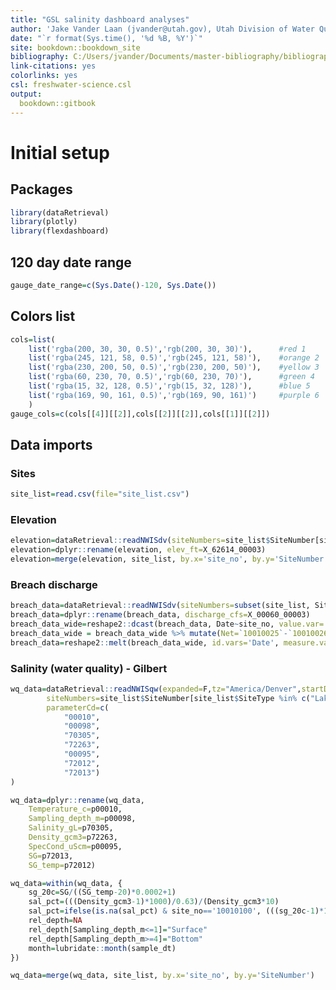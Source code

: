 ```yaml
---
title: "GSL salinity dashboard analyses"
author: 'Jake Vander Laan (jvander@utah.gov), Utah Division of Water Quality'
date: "`r format(Sys.time(), '%d %B, %Y')`"
site: bookdown::bookdown_site
bibliography: C:/Users/jvander/Documents/master-bibliography/bibliography.bib
link-citations: yes
colorlinks: yes
csl: freshwater-science.csl
output:
  bookdown::gitbook
---
```


# Initial setup

## Packages
```r
library(dataRetrieval)
library(plotly)
library(flexdashboard)
```

## 120 day date range
```r
gauge_date_range=c(Sys.Date()-120, Sys.Date())
```

## Colors list
```r
cols=list(
	list('rgba(200, 30, 30, 0.5)','rgb(200, 30, 30)'),      #red 1
	list('rgba(245, 121, 58, 0.5)','rgb(245, 121, 58)'),    #orange 2
	list('rgba(230, 200, 50, 0.5)','rgb(230, 200, 50)'),    #yellow 3
	list('rgba(60, 230, 70, 0.5)','rgb(60, 230, 70)'),      #green 4
	list('rgba(15, 32, 128, 0.5)','rgb(15, 32, 128)'),      #blue 5
	list('rgba(169, 90, 161, 0.5)','rgb(169, 90, 161)')     #purple 6
	)
gauge_cols=c(cols[[4]][[2]],cols[[2]][[2]],cols[[1]][[2]])
```

## Data imports

### Sites
```r
site_list=read.csv(file="site_list.csv")
```

### Elevation
```r
elevation=dataRetrieval::readNWISdv(siteNumbers=site_list$SiteNumber[site_list$SiteType=="Elevation gauge"],parameterCd="62614")
elevation=dplyr::rename(elevation, elev_ft=X_62614_00003)
elevation=merge(elevation, site_list, by.x='site_no', by.y='SiteNumber')
```


### Breach discharge
```r
breach_data=dataRetrieval::readNWISdv(siteNumbers=subset(site_list, SiteType=="Causeway breach")$SiteNumber, parameterCd="00060", startDate = "2010-01-01", endDate = Sys.Date())
breach_data=dplyr::rename(breach_data, discharge_cfs=X_00060_00003)
breach_data_wide=reshape2::dcast(breach_data, Date~site_no, value.var='discharge_cfs')
breach_data_wide = breach_data_wide %>% mutate(Net=`10010025`-`10010026`) %>% rename("N to S"=`10010025`, "S to N" =`10010026`)
breach_data=reshape2::melt(breach_data_wide, id.vars='Date', measure.vars=c('N to S','S to N','Net'), value.name='discharge_cfs', variable.name='site')
```

### Salinity (water quality) - Gilbert
```r
wq_data=dataRetrieval::readNWISqw(expanded=F,tz="America/Denver",startDate="01-01-2010", endDate=Sys.Date(),
		siteNumbers=site_list$SiteNumber[site_list$SiteType %in% c("Lake", "Lake, DBL", "Discharge gauge", "Causeway breach","Elevation gauge")],
		parameterCd=c(
			"00010",
			"00098",			
			"70305",
			"72263",
			"00095",
			"72012",
			"72013")
)

wq_data=dplyr::rename(wq_data,
	Temperature_c=p00010,
	Sampling_depth_m=p00098,
	Salinity_gL=p70305,
	Density_gcm3=p72263,
	SpecCond_uScm=p00095,
	SG=p72013,
	SG_temp=p72012)

wq_data=within(wq_data, {
	sg_20c=SG/((SG_temp-20)*0.0002+1)
	sal_pct=(((Density_gcm3-1)*1000)/0.63)/(Density_gcm3*10)
	sal_pct=ifelse(is.na(sal_pct) & site_no=='10010100', (((sg_20c-1)*1000)/0.63)/(sg_20c*10), sal_pct)
	rel_depth=NA
	rel_depth[Sampling_depth_m<=1]="Surface"
	rel_depth[Sampling_depth_m>=4]="Bottom"
	month=lubridate::month(sample_dt)
})

wq_data=merge(wq_data, site_list, by.x='site_no', by.y='SiteNumber')
```

